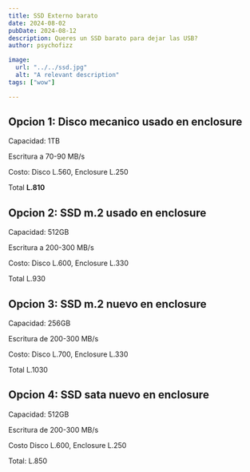 ```yaml
---
title: SSD Externo barato
date: 2024-08-02
pubDate: 2024-08-12
description: Queres un SSD barato para dejar las USB?
author: psychofizz

image:
  url: "../../ssd.jpg"
  alt: "A relevant description"
tags: ["wow"]

---
```


## Opcion 1: Disco mecanico usado en enclosure

Capacidad: 1TB

Escritura a 70-90 MB/s

Costo: Disco L.560, Enclosure L.250

Total **L.810**

## Opcion 2: SSD m.2 usado en enclosure

Capacidad: 512GB

Escritura a 200-300 MB/s

Costo: Disco L.600, Enclosure L.330

Total L.930

## Opcion 3: SSD m.2 nuevo en enclosure

Capacidad: 256GB

Escritura de 200-300 MB/s

Costo: Disco L.700, Enclosure L.330

Total L.1030

## Opcion 4: SSD sata nuevo en enclosure

Capacidad: 512GB

Escritura de 200-300 MB/s

Costo Disco L.600, Enclosure L.250

Total: L.850